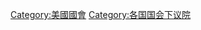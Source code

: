 {{Commonscat|United States House of Representatives}}
{{Catmore}}

[[Category:美國國會|Category:美國國會]]
[[Category:各国国会下议院|Category:各国国会下议院]]